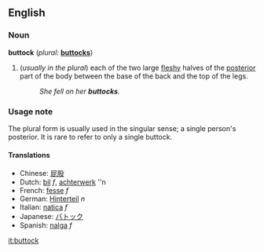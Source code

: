 ==English==

===Noun===
'''buttock''' (''plural:'' '''[[buttocks]]''')
# (''usually in the plural'') each of the two large [[fleshy]] halves of the [[posterior]] part of the body between the base of the back and the top of the legs.
#:''She fell on her '''buttocks'''.''

===Usage note===
The plural form is usually used in the singular sense; a single person's posterior.  It is rare to refer to only a single buttock.

====Translations====
*Chinese: [[屁股]]
*Dutch: [[bil]] ''f'', [[achterwerk]] ''n
*French: [[fesse]] ''f''
*German: [[Hinterteil]] ''n''
*Italian: [[natica]] ''f''
*Japanese: [[バトック]]
*Spanish: [[nalga]] ''f''

[[it:buttock]]